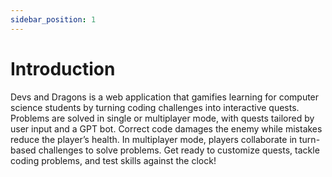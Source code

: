 ```yaml
---
sidebar_position: 1
---
```

# Introduction

Devs and Dragons is a web application that gamifies learning for computer science students by turning coding challenges into interactive quests.
Problems are solved in single or multiplayer mode, with quests tailored by user input and a GPT bot. Correct code damages the enemy while mistakes reduce the player’s health. 
In multiplayer mode, players collaborate in turn-based challenges to solve problems. Get ready to customize quests, tackle coding problems, and test skills against the clock!